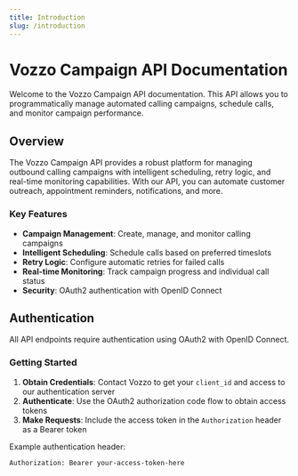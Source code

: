 ```yaml
---
title: Introduction
slug: /introduction
---
```


# Vozzo Campaign API Documentation

Welcome to the Vozzo Campaign API documentation. This API allows you to programmatically manage automated calling campaigns, schedule calls, and monitor campaign performance.

## Overview

The Vozzo Campaign API provides a robust platform for managing outbound calling campaigns with intelligent scheduling, retry logic, and real-time monitoring capabilities. With our API, you can automate customer outreach, appointment reminders, notifications, and more.

### Key Features

- **Campaign Management**: Create, manage, and monitor calling campaigns
- **Intelligent Scheduling**: Schedule calls based on preferred timeslots
- **Retry Logic**: Configure automatic retries for failed calls
- **Real-time Monitoring**: Track campaign progress and individual call status
- **Security**: OAuth2 authentication with OpenID Connect

## Authentication

All API endpoints require authentication using OAuth2 with OpenID Connect. 

### Getting Started

1. **Obtain Credentials**: Contact Vozzo to get your `client_id` and access to our authentication server
2. **Authenticate**: Use the OAuth2 authorization code flow to obtain access tokens
3. **Make Requests**: Include the access token in the `Authorization` header as a Bearer token

Example authentication header:
```http
Authorization: Bearer your-access-token-here